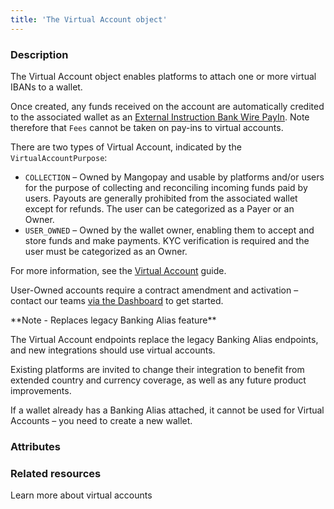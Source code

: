 ```yaml
---
title: 'The Virtual Account object'
---
```




### Description

The Virtual Account object enables platforms to attach one or more virtual IBANs to a wallet. 

Once created, any funds received on the account are automatically credited to the associated wallet as an [External Instruction Bank Wire PayIn](/api-reference/virtual-accounts/external-instruction-bank-wire-payin-object). Note therefore that `Fees` cannot be taken on pay-ins to virtual accounts.

There are two types of Virtual Account, indicated by the `VirtualAccountPurpose`:
- `COLLECTION` – Owned by Mangopay and usable by platforms and/or users for the purpose of collecting and reconciling incoming funds paid by users. Payouts are generally prohibited from the associated wallet except for refunds. The user can be categorized as a Payer or an Owner. 
- `USER_OWNED` – Owned by the wallet owner, enabling them to accept and store funds and make payments. KYC verification is required and the user must be categorized as an Owner.

For more information, see the [Virtual Account](/guides/payment-methods/banking/virtual-iban) guide. 

User-Owned accounts require a contract amendment and activation – contact our teams <a href="https://hub.mangopay.com/">via the Dashboard</a> to get started.

<Note>
**Note - Replaces legacy Banking Alias feature**

The Virtual Account endpoints replace the legacy Banking Alias endpoints, and new integrations should use virtual accounts. 

Existing platforms are invited to change their integration to benefit from extended country and currency coverage, as well as any future product improvements.

If a wallet already has a Banking Alias attached, it cannot be used for Virtual Accounts – you need to create a new wallet.
</Note>

### Attributes

<IdResponse />
<Tag2Response />
<CreationDateResponse />
<WalletId1Response />
<VirtualAccountPurposeResponse />
<Country_VirtualAccountResponse />
<Status_VirtualAccountResponse />
<Active_VirtualAccountResponse />
<AccountOwnerResponse />
<LocalAccountDetails_VirtualAccountResponse />
<InternationalAccountDetails_VirtualAccountResponse />
<CapabilitiesResponse />
<ResultCodeResponse/>
<ResultMessageResponse/>

### Related resources

<CardGroup cols={1}>
<Card
  title="Guide"
  href="/guides/payment-methods/banking/virtual-iban"
>
Learn more about virtual accounts
</Card>
</CardGroup>